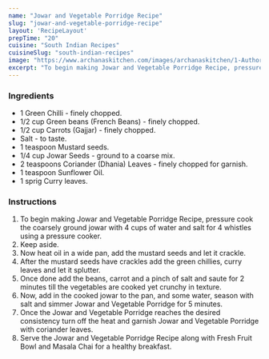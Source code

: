 ---
name: "Jowar and Vegetable Porridge Recipe"
slug: "jowar-and-vegetable-porridge-recipe"
layout: 'RecipeLayout'
prepTime: "20"
cuisine: "South Indian Recipes"
cuisineSlug: "south-indian-recipes"
image: "https://www.archanaskitchen.com/images/archanaskitchen/1-Author/nithya.anantham/Jowar_and_Vegetable_Porridge_Recipe.jpg"
excerpt: "To begin making Jowar and Vegetable Porridge Recipe, pressure cook the coarsely ground jowar with 4 cups of water and salt for 4 whistles using a pressure cooker"
---

### Ingredients

- 1 Green Chilli - finely chopped.
- 1/2 cup Green beans (French Beans) - finely chopped.
- 1/2 cup Carrots (Gajjar) - finely chopped.
- Salt - to taste.
- 1 teaspoon Mustard seeds.
- 1/4 cup Jowar Seeds - ground to a coarse mix.
- 2 teaspoons Coriander (Dhania) Leaves - finely chopped for garnish.
- 1 teaspoon Sunflower Oil.
- 1 sprig Curry leaves.

### Instructions

1. To begin making Jowar and Vegetable Porridge Recipe, pressure cook the coarsely ground jowar with 4 cups of water and salt for 4 whistles using a pressure cooker.
1. Keep aside.
1. Now heat oil in a wide pan, add the mustard seeds and let it crackle.
1. After the mustard seeds have crackles add the green chillies, curry leaves and let it splutter.
1. Once done add the beans, carrot and a pinch of salt and saute for 2 minutes till the vegetables are cooked yet crunchy in texture.
1. Now, add in the cooked jowar to the pan, and some water, season with salt and simmer Jowar and Vegetable Porridge for 5 minutes.
1. Once the Jowar and Vegetable Porridge reaches the desired consistency turn off the heat and garnish Jowar and Vegetable Porridge with coriander leaves.
1. Serve the Jowar and Vegetable Porridge Recipe along with Fresh Fruit Bowl and Masala Chai for a healthy breakfast.
